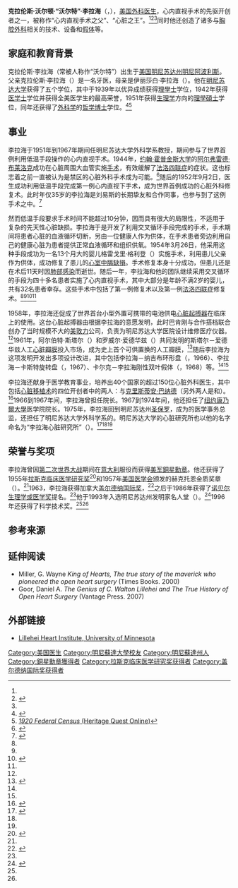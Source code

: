 {{noteTA
|1=zh-hant:心律調節器;zh-hans:心脏起搏器;
}}
{{Infobox medical person
|name             = 克拉伦斯·沃尔顿·李拉海<br>Clarence Walton Lillehei
|image            = C. Walton Lillehei.jpg
|caption          = 克拉伦斯·沃尔顿·李拉海
|birth_date       = {{Birth date|1918|10|23}}
|birth_place      = {{flag|USA}}[[明尼苏达州|明尼苏达州]][[明尼阿波利斯|明尼阿波利斯]]
|death_date       = {{death date and age|1999|7|5|1918|10|23}}
|death_place      = {{USA}}明尼蘇達州[[聖保羅_(明尼蘇達州)|聖保羅]]
|profession       = [[外科医生|外科医生]]
|specialism       = [[胸腔外科學|胸腔外科]]、[[心脏外科|心脏外科]]
|research_field   = 心内直视手术
|known_for        = 心内直视手术的先驱开创者
|years_active     =
|education        = [[明尼苏达大学|明尼苏达大学]]
|work_institutions= [[明尼苏达大学|明尼苏达大学]]
|prizes           = [[铜星勋章|铜星勋章]]<br>[[拉斯克临床医学研究奖|拉斯克临床医学研究奖]]（1955）<br>[[盖尔德纳国际奖|盖尔德纳国际奖]]（1963）<br>{{link-en|哈维奖|Harvey Prize}}科学与技术奖（1996）
|relations        =
}}

'''克拉伦斯·沃尔顿·“沃尔特”·李拉海'''（{{lang-en|'''Clarence Walton "Walt" Lillehei'''}}，{{bd|1918年|10月23日|1999年|7月5日}}），[[美国|美国]][[外科医生|外科医生]]，心内直视手术的先驱开创者之一，被称作“心内直视手术之父”、“心脏之王”。<ref name="UMN"/><ref name="AHA">{{cite web|url=http://circ.ahajournals.org/content/100/13/1364.full|title=In Memoriam: C. Walton Lillehei, the “Father of Open Heart Surgery”|work=American Heart Association|accessdate=2014-03-25|archive-date=2018-07-06|archive-url=https://web.archive.org/web/20180706151906/http://circ.ahajournals.org/content/100/13/1364.full|dead-url=no}}</ref><ref name="MST" />同时他还创造了诸多与[[胸腔外科學|胸腔外科]]相关的技术、设备和[[假体|假体]]等。

==家庭和教育背景==
克拉伦斯·李拉海（常被人称作“沃尔特”）出生于[[美国|美国]][[明尼苏达州|明尼苏达州]][[明尼阿波利斯|明尼阿波利斯]]。父亲克拉伦斯·李拉海（{{lang|en|Clarence Lillehei}}）是一名牙医，母亲是伊丽莎白·李拉海（{{lang|en|Elizabeth Lillehei}}）。他在[[明尼苏达大学|明尼苏达大学]]获得了五个学位，其中于1939年以优异成绩获得[[理學士|理學士]]学位，1942年获得[[医学士|医学士]]学位并获得全美医学生的最高荣誉{{link-en|Alpha Omega Alpha|Alpha Omega Alpha}}，1951年获得[[生理学|生理学]]方向的[[理學碩士|理學碩士]]学位，同年还获得了[[外科学|外科学]]的[[哲学博士|哲学博士]]学位。<ref>{{Cite web |url=http://www.mnhs.org/collections/medTech/bio_lillihei.html |title=''C. Walton Lillehei'' (Minnesota Historical Society) |accessdate=2014-03-27 |archive-date=2010-01-18 |archive-url=https://web.archive.org/web/20100118225011/http://www.mnhs.org/collections/medTech/bio_lillihei.html |dead-url=no }}</ref><ref>[http://persi.heritagequestonline.com.login.glendalelibrary.org:8080/hqoweb/library/do/census/results/image?surname=Lillehei&series=14&hitcount=5&p=1&urn=urn%3Aproquest%3AUS%3Bcensus%3B14716742%3B104098170%3B14%3B21&searchtype=1&offset=0  ''1920  Federal Census'' (Heritage Quest Online)]{{dead link|date=2017年11月 |bot=InternetArchiveBot |fix-attempted=yes }}</ref>

==事业==
{{Cquote
|他是外科学史上的不朽人物之一。
|实施首例[[人工心臟|人工心臟]]植入术的{{link-en|丹顿·库利|Denton Cooley}}对李拉海的评价<ref name="MST" />
}}

{{Cquote
|一位永远鼓舞人心，永远值得纪念的优秀心脏外科医生。
|{{link-en|心肺转流术|Cardiopulmonary bypass|人工心肺机}}的改进者之一{{link-en|约翰·柯克林|John W. Kirklin}}对李拉海的评价<ref name="MST" />
}}
{{clear}}
李拉海于1951年到1967年期间任明尼苏达大学外科学系教授，期间参与了世界首例利用低温手段操作的心内直视手术。1944年，[[约翰·霍普金斯大学|约翰·霍普金斯大学]]的[[阿尔弗雷德·布莱洛克|阿尔弗雷德·布莱洛克]]成功在心脏周围大血管实施[[布莱洛克－陶西格分流术|手术]]，有效缓解了[[法洛四联症|法洛四联症]]的症状。这也标志着之前一直被认为是禁区的心脏外科手术成为可能。<ref>{{cite web|url=http://www.pbs.org/wgbh/amex/partners/legacy/l_colleagues_blalock.html|title=Footprints Through Time: Alfred Blalock (1899-1964)|work=PBS|accessdate=2014-03-25|archive-date=2017-01-28|archive-url=https://web.archive.org/web/20170128185801/http://www.pbs.org/wgbh/amex/partners/legacy/l_colleagues_blalock.html|dead-url=no}}</ref>随后的1952年9月2日，{{le|弗洛伊德·约翰·刘易斯|F. John Lewis}}医生成功利用低温手段完成第一例心内直视下手术，成为世界首例成功的心脏外科修复术。此时年仅35岁的李拉海是刘易斯的长期挚友和合作同事，也参与到了这例手术之中。<ref name="UMN">{{cite web|url=http://www.med.umn.edu/lhi/about/c-walton-lillehei/index.htm|title=C. Walton Lillehei, Ph.D., M.D. The Father of Open-Heart Surgery|accessdate=2014-03-25|work=[[明尼苏达大学|University of Minnesota]]|deadurl=yes|archiveurl=https://web.archive.org/web/20131009102822/http://www.med.umn.edu/lhi/about/c-walton-lillehei/index.htm|archivedate=2013-10-09}}</ref>

然而低温手段要求手术时间不能超过10分钟，因而具有很大的局限性，不适用于复杂的先天性心脏缺损。李拉海于是开发了利用交叉循环手段完成的手术，手术期间将患者心脏的血液循环切断，另由一位健康人作为供体，在手术患者旁边利用自己的健康心脏为患者提供正常血液循环和组织供氧。1954年3月26日，他采用这种手段成功为一名13个月大的婴儿格雷戈里·格利登（{{lang|en|Gregory Glidden}}）实施手术，利用患儿父亲作为供体，成功修复了患儿的[[心室中膈缺損|心室中膈缺損]]。手术修复本身十分成功，但患儿还是在术后11天时因[[肺炎|肺部感染]]而逝世。随后一年，李拉海和他的团队继续采用交叉循环的手段为四十多名患者实施了心内直视手术，其中大部分是年龄不满2岁的婴儿，共有32名患者幸存。这些手术中包括了第一例{{link-en|房室管|atrioventricular canal}}修复术以及第一例[[法洛四联症|法洛四联症]]修复术。<ref name="UMN" /><ref name="AHA" /><ref>{{cite web|url=http://www.ctsnet.org/doc/3531|archiveurl=https://web.archive.org/web/20060104190158/http://www.ctsnet.org/doc/3531|archivedate=2006-01-04|title=C. WALTON LILLEHEI, M.D., PH.D. 1918 - 1999|work=The Cardiothoracic Surgery Network|accessdate=2014-03-27|dead-url=no}}</ref><ref name="MST" />

1958年，李拉海还促成了世界首台小型外置可携带的电池供电[[心脏起搏器|心脏起搏器]]在临床上的使用。这台心脏起搏器由{{link-en|厄尔·巴肯|Earl Bakken}}根据李拉海的意愿发明，此时巴肯刚与合作搭档联合创办了当时规模不大的[[美敦力|美敦力]]公司，负责为明尼苏达大学医院设计维修医疗仪器。<ref name="UMN" />1961年，阿尔伯特·斯塔尔（{{lang|en|Albert Starr}}）和罗威尔·爱德华兹（{{lang|en|Lowell Edwards}}）共同发明的斯塔尔－爱德华兹人工[[心瓣|心脏瓣膜]]投入市场，成为史上首个可供置换的人工瓣膜，<ref>{{cite web|url=http://www.ncbi.nlm.nih.gov/pmc/articles/PMC325574/|title=The development of the Starr-Edwards heart valve.|accessdate=2014-03-26|work=National Center for Biotechnology Information}}</ref>随后李拉海为这项发明开发出多项设计改进，其中包括李拉海－纳吉布环形盘（{{lang|en|the Lillehei-Nakib toroidal disc}}，1966）、李拉海－卡斯特旋转盘（{{lang|en|the Lillehei-Kaster pivoting disc}}，1967）、卡尔克－李拉海刚性双叶假体（{{lang|en|the Kalke-Lillehei rigid bileaflet prosthesis}}，1968）等。<ref name="UMN" /><ref name="AHA" />

李拉海还献身于医学教育事业，培养出40个国家的超过150位心脏外科医生，其中包括[[心脏移植|心脏移植术]]的四位开创者中的两人：{{link-en|诺曼·沙姆韦|Norman Shumway}}与[[克里斯蒂安·巴纳德|克里斯蒂安·巴纳德]]（另外两人是{{link-en|理查德·洛厄 (外科医生)|Richard Lower (surgeon)|理查德·洛厄}}和{{link-en|阿德里安·坎特罗威茨|Adrian Kantrowitz}}）。<ref name="mcrae2007">{{cite book |author=Donald McRae |title=Every Second Counts: The Race to Transplant the First Human Heart |url=https://archive.org/details/everysecondcount0000mcra |year= 2007|publisher=Berkley |location= |isbn=978-1416510956}}</ref>1966到1967年间，李拉海曾担任{{link-en|美国心脏病学学院|American College of Cardiology}}院长。1967到1974年间，他还担任了[[纽约|纽约]][[康乃爾大學|康乃爾大學]]医学院院长。1975年，李拉海回到明尼苏达州[[圣保罗_(明尼苏达州)|圣保罗]]，成为{{link-en|圣犹达医疗|St. Jude Medical|圣犹达医疗公司}}的医学事务总监，还担任了明尼苏达大学外科学系的{{link-en|临床教授|Clinical Professor}}。明尼苏达大学的心脏研究所也以他的名字命名为“李拉海心脏研究所”（{{lang|en|Lillehei Heart Institute}}）。<ref>{{Cite web |url=http://www.circ.ahajournals.org/cgi/content/full/100/13/1364 |title=''C. Walton Lillehei, the Father of Open Heart Surgery'' (Denton A. Cooley, MD.Texas Heart Institute. Houston, Texas) |accessdate=2014-03-27 |archive-date=2011-06-16 |archive-url=https://web.archive.org/web/20110616213425/http://circ.ahajournals.org/cgi/content/full/100/13/1364 |dead-url=no }}</ref><ref name="UMN" /><ref name="MST" />

==荣誉与奖项==
李拉海曾因[[第二次世界大战|第二次世界大战]]期间在[[意大利|意大利]]服役而获得[[美军|美军]][[銅星勳章|銅星勳章]]。他还获得了1955年[[拉斯克临床医学研究奖|拉斯克临床医学研究奖]]<ref>{{cite web|url=http://www.laskerfoundation.org/awards/show/advances-in-cardiac-surgery/|title=1955 Albert Lasker Clinical Medical Research Award Advances in cardiac surgery|accessdate=2018-01-20|publisher=Albert and Mary Lasker Foundation|archive-date=2020-11-13|archive-url=https://web.archive.org/web/20201113050841/http://www.laskerfoundation.org/awards/show/advances-in-cardiac-surgery/|dead-url=no}}</ref>和1957年[[美国医学会|美国医学会]]颁发的赫克托恩金质奖章（{{lang|en|Hektoen Gold Medal}}）。<ref name="MST" />1963，李拉海获得加拿大[[盖尔德纳国际奖|盖尔德纳国际奖]]，<ref>{{cite web|url=http://gairdner.org/winners/index-of-winners/#C._Walton_Lillehei|title=C. Walton Lillehei|publisher=Gairdner Foundation|accessdate=2018-01-20|archive-date=2018-06-12|archive-url=https://web.archive.org/web/20180612164127/https://gairdner.org/winners/index-of-winners/#C._Walton_Lillehei|dead-url=no}}</ref>之后于1986年获得了[[诺贝尔生理学或医学奖|诺贝尔生理学或医学奖]]提名。<ref name="MST" />他于1993年入选明尼苏达州发明家名人堂（{{lang|en|Minnesota Inventors Hall of Fame}}）。<ref name="MST">{{cite web|url=http://www.msthalloffame.org/walton_lillehei.htm|title=C. (Clarence) Walton Lillehei|work=Minnesota Science & Technology Hall Of Fame|accessdate=2014-03-27|archive-date=2020-07-21|archive-url=https://web.archive.org/web/20200721045534/http://www.msthalloffame.org/walton_lillehei.htm|dead-url=no}}</ref>1996年还获得了{{link-en|哈维奖|Harvey Prize}}科学技术奖。<ref name="UMN" /><ref name="MST" />

==参考来源==
{{reflist}}

==延伸阅读==
* Miller, G. Wayne ''King of Hearts, The true story of the maverick who pioneered the open heart surgery''  (Times Books. 2000)
* Goor, Daniel A. ''The Genius of C. Walton Lillehei and The True History of Open Heart Surgery'' (Vantage Press.  2007)

==外部链接==
*[http://www.med.umn.edu/lhi/ Lillehei Heart Institute, University of Minnesota] {{Wayback|url=http://www.med.umn.edu/lhi/ |date=20140430205250 }}

{{加拿大盖尔德纳国际奖获得者}}
{{Authority control}}

{{DEFAULTSORT:Lillehei, C. Walton}}

[[Category:美国医生|Category:美国医生]]
[[Category:明尼蘇達大學校友|Category:明尼蘇達大學校友]]
[[Category:明尼蘇達州人|Category:明尼蘇達州人]]
[[Category:銅星勳章獲得者|Category:銅星勳章獲得者]]
[[Category:拉斯克临床医学研究奖获得者|Category:拉斯克临床医学研究奖获得者]]
[[Category:盖尔德纳国际奖获得者|Category:盖尔德纳国际奖获得者]]